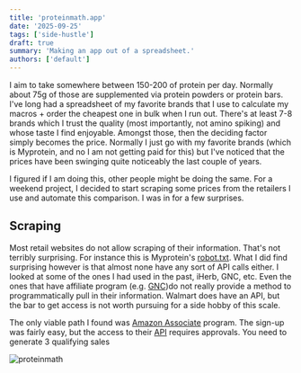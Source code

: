 ```yaml
---
title: 'proteinmath.app'
date: '2025-09-25'
tags: ['side-hustle']
draft: true
summary: 'Making an app out of a spreadsheet.'
authors: ['default']
---
```


I aim to take somewhere between 150-200 of protein per day. Normally about 75g of those are supplemented via protein powders
or protein bars. I've long had a spreadsheet of my favorite brands that I use to calculate my macros + order the cheapest
one in bulk when I run out. There's at least 7-8 brands which I trust the quality (most importantly, not amino spiking) and
whose taste I find enjoyable. Amongst those, then the deciding factor simply becomes the price. Normally I just go with my
favorite brands (which is Myprotein, and no I am not getting paid for this) but I've noticed that the prices have been
swinging quite noticeably the last couple of years.

I figured if I am doing this, other people might be doing the same. For a weekend project, I decided to start scraping
some prices from the retailers I use and automate this comparison. I was in for a few surprises.

## Scraping

Most retail websites do not allow scraping of their information. That's not terribly surprising. For instance this is Myprotein's
[robot.txt](https://www.myprotein.com/robots.txt). What I did find surprising however is that almost none have
any sort of API calls either. I looked at some of the ones I had used in the past, iHerb, GNC, etc. Even the ones
that have affiliate program (e.g. [GNC](https://www.gnc.com/affiliate.html))do not really provide a method
to programmatically pull in their information. Walmart does have an API, but the bar to get access is not worth pursuing
for a side hobby of this scale.

The only viable path I found was [Amazon Associate](https://associates.amazon.com/) program. The sign-up was fairly easy,
but the access to their [API](https://webservices.amazon.com/paapi5/documentation/) requires approvals. You need to generate
3 qualifying sales

![proteinmath](/static/images/proteinmath.png)